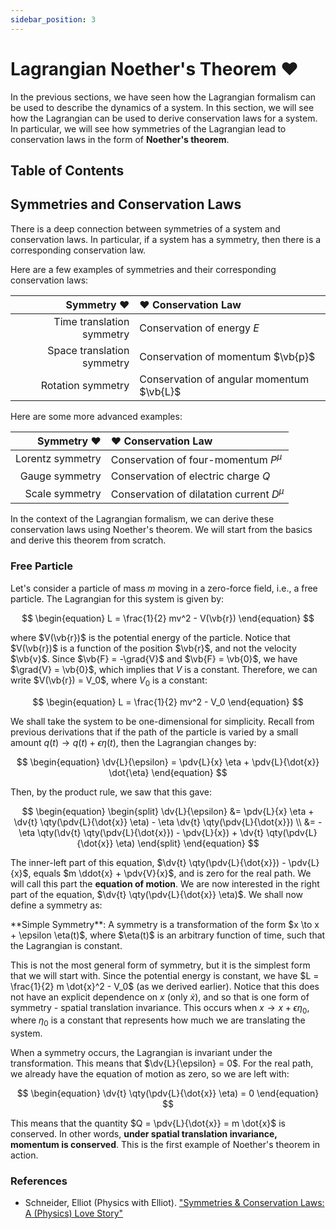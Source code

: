 ```yaml
---
sidebar_position: 3
---
```




# Lagrangian Noether's Theorem ❤️

In the previous sections, we have seen how the Lagrangian formalism can be used to describe the dynamics of a system.
In this section, we will see how the Lagrangian can be used to derive conservation laws for a system.
In particular, we will see how symmetries of the Lagrangian lead to conservation laws in the form of **Noether's theorem**.

## Table of Contents

<TOCInline toc={toc} />

## Symmetries and Conservation Laws

There is a deep connection between symmetries of a system and conservation laws.
In particular, if a system has a symmetry, then there is a corresponding conservation law.

Here are a few examples of symmetries and their corresponding conservation laws:

| <span className="blue">Symmetry ❤️</span> | <span className="pink">❤️ Conservation Law</span> |
| ---: | :--- |
| <span className="blue">Time translation symmetry</span> | <span className="pink">Conservation of energy $E$</span> |
| <span className="blue">Space translation symmetry</span> | <span className="pink">Conservation of momentum $\vb{p}$</span> |
| <span className="blue">Rotation symmetry</span> | <span className="pink">Conservation of angular momentum $\vb{L}$</span> |

Here are some more advanced examples:

| <span className="blue">Symmetry ❤️</span> | <span className="pink">❤️ Conservation Law</span> |
| ---: | :--- |
| <span className="blue">Lorentz symmetry</span> | <span className="pink">Conservation of four-momentum $P^\mu$</span> |
| <span className="blue">Gauge symmetry</span> | <span className="pink">Conservation of electric charge $Q$</span> |
| <span className="blue">Scale symmetry</span> | <span className="pink">Conservation of dilatation current $D^\mu$</span> |

In the context of the Lagrangian formalism, we can derive these conservation laws using Noether's theorem.
We will start from the basics and derive this theorem from scratch.

### Free Particle

Let's consider a particle of mass $m$ moving in a zero-force field, i.e., a free particle.
The Lagrangian for this system is given by:

$$
\begin{equation}
L = \frac{1}{2} mv^2 - V(\vb{r})
\end{equation}
$$

where $V(\vb{r})$ is the potential energy of the particle.
Notice that $V(\vb{r})$ is a function of the position $\vb{r}$, and not the velocity $\vb{v}$.
Since $\vb{F} = -\grad{V}$ and $\vb{F} = \vb{0}$, we have $\grad{V} = \vb{0}$, which implies that $V$ is a constant.
Therefore, we can write $V(\vb{r}) = V_0$, where $V_0$ is a constant:

$$
\begin{equation}
L = \frac{1}{2} mv^2 - V_0
\end{equation}
$$

We shall take the system to be one-dimensional for simplicity.
Recall from previous derivations that if the path of the particle is varied by a small amount $q(t) \to q(t) + \epsilon \eta (t)$, then the Lagrangian changes by:

$$
\begin{equation}
\dv{L}{\epsilon} = \pdv{L}{x} \eta + \pdv{L}{\dot{x}} \dot{\eta}
\end{equation}
$$

Then, by the product rule, we saw that this gave:

$$
\begin{equation}
\begin{split}
\dv{L}{\epsilon} &= \pdv{L}{x} \eta + \dv{t} \qty(\pdv{L}{\dot{x}} \eta) - \eta \dv{t} \qty(\pdv{L}{\dot{x}}) \\
&= -\eta \qty(\dv{t} \qty(\pdv{L}{\dot{x}}) - \pdv{L}{x}) + \dv{t} \qty(\pdv{L}{\dot{x}} \eta)
\end{split}
\end{equation}
$$

The inner-left part of this equation, $\dv{t} \qty(\pdv{L}{\dot{x}}) - \pdv{L}{x}$, equals $m \ddot{x} + \pdv{V}{x}$, and is zero for the real path.
We will call this part the **equation of motion**.
We are now interested in the right part of the equation, $\dv{t} \qty(\pdv{L}{\dot{x}} \eta)$.
We shall now define a symmetry as:

<Boxed>
**Simple Symmetry**: A symmetry is a transformation of the form $x \to x + \epsilon \eta(t)$, where $\eta(t)$ is an arbitrary function of time, such that the Lagrangian is constant.
</Boxed>

This is not the most general form of symmetry, but it is the simplest form that we will start with.
Since the potential energy is constant, we have $L = \frac{1}{2} m \dot{x}^2 - V_0$ (as we derived earlier).
Notice that this does not have an explicit dependence on $x$ (only $\dot{x}$), and so that is one form of symmetry - spatial translation invariance.
This occurs when $x \to x + \epsilon \eta_0$, where $\eta_0$ is a constant that represents how much we are translating the system.

When a symmetry occurs, the Lagrangian is invariant under the transformation. This means that $\dv{L}{\epsilon} = 0$.
For the real path, we already have the equation of motion as zero, so we are left with:

$$
\begin{equation}
\dv{t} \qty(\pdv{L}{\dot{x}} \eta) = 0
\end{equation}
$$

This means that the quantity $Q = \pdv{L}{\dot{x}} = m \dot{x}$ is conserved.
In other words, **under spatial translation invariance, momentum is conserved**.
This is the first example of Noether's theorem in action.

### References

- Schneider, Elliot (Physics with Elliot). ["Symmetries & Conservation Laws: A (Physics) Love Story"](https://www.youtube.com/watch?v=O0NYaO_OnH4)
